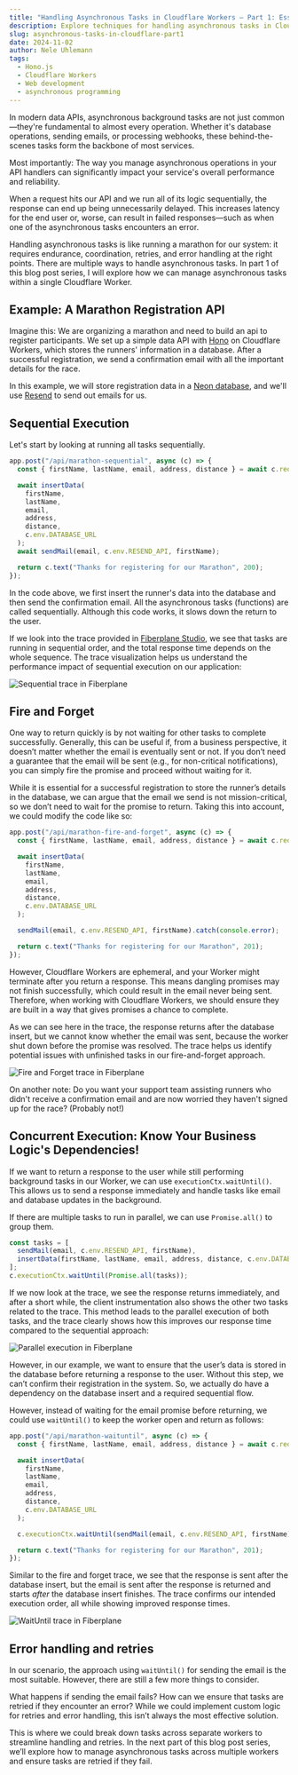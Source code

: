 ```yaml
---
title: "Handling Asynchronous Tasks in Cloudflare Workers – Part 1: Essentials for a Single Worker"
description: Explore techniques for handling asynchronous tasks in Cloudflare Workers to ensure quick responses and seamless user experiences.
slug: asynchronous-tasks-in-cloudflare-part1
date: 2024-11-02
author: Nele Uhlemann
tags:
  - Hono.js
  - Cloudflare Workers
  - Web development
  - asynchronous programming
---
```



In modern data APIs, asynchronous background tasks are not just common—they're fundamental to almost every operation. Whether it's database operations, sending emails, or processing webhooks, these behind-the-scenes tasks form the backbone of most services.

Most importantly: The way you manage asynchronous operations in your API handlers can significantly impact your service's overall performance and reliability.

When a request hits our API and we run all of its logic sequentially, the response can end up being unnecessarily delayed.
This increases latency for the end user or, worse, can result in failed responses—such as when one of the asynchronous tasks encounters an error.

Handling asynchronous tasks is like running a marathon for our system:
it requires endurance, coordination, retries, and error handling at the right points.
There are multiple ways to handle asynchronous tasks. In part 1 of this blog post series, I will explore how we can manage asynchronous tasks within a single Cloudflare Worker.

## Example: A Marathon Registration API

Imagine this: We are organizing a marathon and need to build an api to register participants.
We set up a simple data API with [Hono](https://hono.dev/) on Cloudflare Workers, which stores the runners' information in a database. After a successful registration, we send a confirmation email with all the important details for the race.

In this example, we will store registration data in a [Neon database](https://neon.tech/docs/introduction), and we'll use [Resend](https://resend.com/docs/introduction) to send out emails for us.

<LinkCard
  title="Follow along on GitHub"
  description="Here is a repo with the code examples for this post"
  href="https://github.com/Nlea/cloudflare-handling-asynchronous-tasks-/tree/main/single-worker"
  icon="external"
  target="_blank"
  rel="noopener noreferrer"
/>

## Sequential Execution

Let's start by looking at running all tasks sequentially.

```typescript
app.post("/api/marathon-sequential", async (c) => {
  const { firstName, lastName, email, address, distance } = await c.req.json();

  await insertData(
    firstName,
    lastName,
    email,
    address,
    distance,
    c.env.DATABASE_URL
  );
  await sendMail(email, c.env.RESEND_API, firstName);

  return c.text("Thanks for registering for our Marathon", 200);
});
```

In the code above, we first insert the runner's data into the database and then send the confirmation email.
All the asynchronous tasks (functions) are called sequentially.
Although this code works, it slows down the return to the user.

If we look into the trace provided in [Fiberplane Studio](https://fiberplane.com/docs/get-started/), we see that tasks are running in sequential order, and the total response time depends on the whole sequence.
The trace visualization helps us understand the performance impact of sequential execution on our application:

![Sequential trace in Fiberplane](@/assets/blog/2024-11-02-sequential-trace.png)

## Fire and Forget

One way to return quickly is by not waiting for other tasks to complete successfully.
Generally, this can be useful if, from a business perspective, it doesn’t matter whether the email is eventually sent or not.
If you don’t need a guarantee that the email will be sent (e.g., for non-critical notifications), you can simply fire the promise and proceed without waiting for it.

While it is essential for a successful registration to store the runner’s details in the database, we can argue that the email we send is not mission-critical, so we don’t need to wait for the promise to return.
Taking this into account, we could modify the code like so:

```typescript
app.post("/api/marathon-fire-and-forget", async (c) => {
  const { firstName, lastName, email, address, distance } = await c.req.json();

  await insertData(
    firstName,
    lastName,
    email,
    address,
    distance,
    c.env.DATABASE_URL
  );

  sendMail(email, c.env.RESEND_API, firstName).catch(console.error);

  return c.text("Thanks for registering for our Marathon", 201);
});
```

However, Cloudflare Workers are ephemeral, and your Worker might terminate after you return a response. This means dangling promises may not finish successfully, which could result in the email never being sent.
Therefore, when working with Cloudflare Workers, we should ensure they are built in a way that gives promises a chance to complete.

As we can see here in the trace, the response returns after the database insert, but we cannot know whether the email was sent, because the worker shut down before the promise was resolved. The trace helps us identify potential issues with unfinished tasks in our fire-and-forget approach.

![Fire and Forget trace in Fiberplane](@/assets/blog/2024-11-02-fire-and-forget.png)

On another note: Do you want your support team assisting runners who didn't receive a confirmation email and are now worried they haven't signed up for the race? (Probably not!)

## Concurrent Execution: Know Your Business Logic's Dependencies!

If we want to return a response to the user while still performing background tasks in our Worker, we can use `executionCtx.waitUntil()`.
This allows us to send a response immediately and handle tasks like email and database updates in the background.

If there are multiple tasks to run in parallel, we can use `Promise.all()` to group them.

```typescript
const tasks = [
  sendMail(email, c.env.RESEND_API, firstName),
  insertData(firstName, lastName, email, address, distance, c.env.DATABASE_URL)
];
c.executionCtx.waitUntil(Promise.all(tasks));
```

If we now look at the trace, we see the response returns immediately,
and after a short while, the client instrumentation also shows the other two tasks related to the trace.
This method leads to the parallel execution of both tasks,
and the trace clearly shows how this improves our response time compared to the sequential approach:

![Parallel execution in Fiberplane](@/assets/blog/2024-11-02-parallel.png)

However, in our example, we want to ensure that the user’s data is stored in the database before returning a response to the user.
Without this step, we can’t confirm their registration in the system.
So, we actually do have a dependency on the database insert and a required sequential flow.

However, instead of waiting for the email promise before returning, we could use `waitUntil()` to keep the worker open and return as follows:

```typescript
app.post("/api/marathon-waituntil", async (c) => {
  const { firstName, lastName, email, address, distance } = await c.req.json();

  await insertData(
    firstName,
    lastName,
    email,
    address,
    distance,
    c.env.DATABASE_URL
  );

  c.executionCtx.waitUntil(sendMail(email, c.env.RESEND_API, firstName));

  return c.text("Thanks for registering for our Marathon", 201);
});
```

Similar to the fire and forget trace, we see that the response is sent after the database insert, but the email is sent after the response is returned and starts _after_ the database insert finishes.
The trace confirms our intended execution order, all while showing improved response times.

![WaitUntil trace in Fiberplane](@/assets/blog/2024-11-02-waituntil.png)

## Error handling and retries

In our scenario, the approach using `waitUntil()` for sending the email is the most suitable. However, there are still a few more things to consider.

What happens if sending the email fails? How can we ensure that tasks are retried if they encounter an error?
While we could implement custom logic for retries and error handling, this isn’t always the most effective solution.

This is where we could break down tasks across separate workers to streamline handling and retries.
In the next part of this blog post series, we’ll explore how to manage asynchronous tasks across multiple workers and ensure tasks are retried if they fail.
